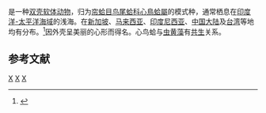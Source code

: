 {{noteTA
|T=zh-cn:心鸟蛤; zh-tw:雞心蛤;
|1=zh-cn:心鸟蛤; zh-tw:雞心蛤;
}}
{{Speciesbox
| taxon = Corculum cardissa''
| binomial_authority = ([[Linnaeus|Linnaeus]], 1758)
| image = Corculum cardissa 002.jpg
}}
{{地区用词4|start=学名：''{{lang|la|Corculum cardissa}}''|cn=心鸟蛤|tw=雞心蛤|as=称}}是一种[[双壳纲|双壳]][[软体动物|软体动物]]，归为[[帘蛤目|帘蛤目]][[鸟尾蛤科|鸟尾蛤科]][[心鳥蛤屬|心鳥蛤屬]]的模式种，通常栖息在[[印度洋-太平洋海域|印度洋-太平洋海域]]的浅海。在[[新加坡|新加坡]]、[[马来西亚|马来西亚]]、[[印度尼西亚|印度尼西亚]]、[[中国大陆|中国大陆]]及[[台湾|台湾]]等地均有分布。<ref>{{cite web|url=http://shell.sinica.edu.tw/chinese/shellbase_detail.php?science_no=2470|title=国际贝库：心鸟蛤|publisher=台湾贝类资料库|accessdate=2009-08-11|archive-date=2016-03-04|archive-url=https://web.archive.org/web/20160304091537/http://shell.sinica.edu.tw/chinese/shellbase_detail.php?science_no=2470|dead-url=no}}</ref>因外壳呈美丽的心形而得名。心鸟蛤与[[虫黄藻|虫黄藻]]有[[共生|共生]]关系。

== 参考文献 ==
{{reflist}}
{{Taxonbar|from=Q2423505}}

[[Category:心鳥蛤屬|X]]
[[Category:_1758年描述的动物|X]]
[[Category:_卡尔·林奈命名的生物分类|X]]